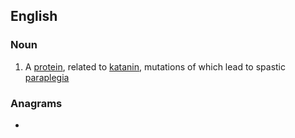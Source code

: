 ==English==

===Noun===
{{en-noun|-}}

# {{lb|en|protein}} A [[protein]], related to [[katanin]], mutations of which lead to spastic [[paraplegia]]

===Anagrams===
* {{anagrams|en|piss-ant|pissant|ptisans}}